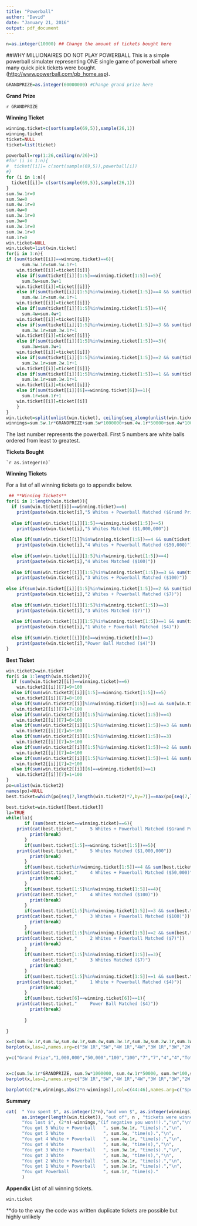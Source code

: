 ```yaml
---
title: "Powerball"
author: "David"
date: "January 21, 2016"
output: pdf_document
---
```

```r
n=as.integer(10000) ## Change the amount of tickets bought here

```
##WHY MILLIONAIRES DO NOT PLAY POWERBALL
This is a simple powerball simulater representing ONE single game of powerball where many quick pick tickets were bought.  (<http://www.powerball.com/pb_home.asp>).

```r
GRANDPRIZE=as.integer(60000000) #Change grand prize here
```
**Grand Prize** 

`r GRANDPRIZE`

**Winning Ticket** 
```r
winning.ticket=c(sort(sample(69,5)),sample(26,1))
winning.ticket
ticket=NULL
ticket=list(ticket)

powerball=rep(1:26,ceiling(n/26)+1)
#for (i in 1:n){ 
#  ticket[[i]]= c(sort(sample(69,5)),powerball[i])
#}
for (i in 1:n){ 
  ticket[[i]]= c(sort(sample(69,5)),sample(26,1))
}
sum.5w.1r=0
sum.5w=0
sum.4w.1r=0
sum.4w=0
sum.3w.1r=0
sum.3w=0
sum.2w.1r=0
sum.1w.1r=0
sum.1r=0
win.ticket=NULL
win.ticket=list(win.ticket)
for(i in 1:n){
if (sum(ticket[[i]]==winning.ticket)==6){
      sum.5w.1r=sum.5w.1r+1
    win.ticket[[i]]=ticket[[i]]}
    else if(sum(ticket[[i]][1:5]==winning.ticket[1:5])==5){
      sum.5w=sum.5w+1
    win.ticket[[i]]=ticket[[i]]}
    else if(sum(ticket[[i]][1:5]%in%winning.ticket[1:5])==4 && sum(ticket[[i]][6]==winning.ticket[6])==1){
      sum.4w.1r=sum.4w.1r+1
    win.ticket[[i]]=ticket[[i]]}
    else if(sum(ticket[[i]][1:5]%in%winning.ticket[1:5])==4){
      sum.4w=sum.4w+1
    win.ticket[[i]]=ticket[[i]]}
    else if(sum(ticket[[i]][1:5]%in%winning.ticket[1:5])==3 && sum(ticket[[i]][6]==winning.ticket[6])==1){
      sum.3w.1r=sum.3w.1r+1
    win.ticket[[i]]=ticket[[i]]}
    else if(sum(ticket[[i]][1:5]%in%winning.ticket[1:5])==3){
      sum.3w=sum.3w+1
    win.ticket[[i]]=ticket[[i]]}
    else if(sum(ticket[[i]][1:5]%in%winning.ticket[1:5])==2 && sum(ticket[[i]][6]==winning.ticket[6])==1){
      sum.2w.1r=sum.2w.1r+1
    win.ticket[[i]]=ticket[[i]]}
    else if(sum(ticket[[i]][1:5]%in%winning.ticket[1:5])==1 && sum(ticket[[i]][6]==winning.ticket[6])==1){
      sum.1w.1r=sum.1w.1r+1
    win.ticket[[i]]=ticket[[i]]}
    else if(sum(ticket[[i]][6]==winning.ticket[6])==1){
      sum.1r=sum.1r+1
    win.ticket[[i]]=ticket[[i]]
    }
}
win.ticket=split(unlist(win.ticket), ceiling(seq_along(unlist(win.ticket))/6))
winnings=sum.5w.1r*GRANDPRIZE+sum.5w*1000000+sum.4w.1r*50000+sum.4w*100+sum.3w.1r*100+sum.3w*7+sum.2w.1r*7+sum.1w.1r*4+sum.1r*4
```
   
   The last number represents the powerball. First 5 numbers are white balls ordered from least to greatest.
   
   
 **Tickets Bought** 
   
    `r as.integer(n)`


**Winning Tickets**

For a list of all winning tickets go to appendix below.
```r
 ## **Winning Tickets** 
for(i in 1:length(win.ticket)){
  if (sum(win.ticket[[i]]==winning.ticket)==6)
    print(paste(win.ticket[i],"5 Whites + Powerball Matched ($Grand Prize)"))
  
  else if(sum(win.ticket[[i]][1:5]==winning.ticket[1:5])==5)
    print(paste(win.ticket[i],"5 Whites Matched ($1,000,000"))
  
  else if(sum(win.ticket[[i]]%in%winning.ticket[1:5])==4 && sum(ticket[[i]][6]==winning.ticket[6])==1)
    print(paste(win.ticket[i],"4 Whites + Powerball Matched ($50,000)"))
  
  else if(sum(win.ticket[[i]][1:5]%in%winning.ticket[1:5])==4)
    print(paste(win.ticket[i],"4 Whites Matched ($100)"))
    
  else if(sum(win.ticket[[i]][1:5]%in%winning.ticket[1:5])==3 && sum(ticket[[i]][6]==winning.ticket[6])==1)
    print(paste(win.ticket[i],"3 Whites + Powerball Matched ($100)"))
  
else if(sum(win.ticket[[i]][1:5]%in%winning.ticket[1:5])==2 && sum(ticket[[i]][6]==winning.ticket[6])==1)
    print(paste(win.ticket[i],"2 Whites + Powerball Matched ($7)"))  
    
  else if(sum(win.ticket[[i]][1:5]%in%winning.ticket[1:5])==3)
    print(paste(win.ticket[i],"3 Whites Matched ($7)"))
    
  else if(sum(win.ticket[[i]][1:5]%in%winning.ticket[1:5])==1 && sum(ticket[[i]][6]==winning.ticket[6])==1)
    print(paste(win.ticket[i],"1 White + Powerball Matched ($4)"))
    
  else if(sum(win.ticket[[i]][6]==winning.ticket[6])==1)
    print(paste(win.ticket[i],"Power Ball Matched ($4)"))
}
```



**Best Ticket**
```r
win.ticket2=win.ticket
for(i in 1:length(win.ticket2)){
  if (sum(win.ticket2[[i]]==winning.ticket)==6)
    win.ticket2[[i]][7]=9+100
  else if(sum(win.ticket2[[i]][1:5]==winning.ticket[1:5])==5)
    win.ticket2[[i]][7]=8+100  
  else if(sum(win.ticket2[[i]]%in%winning.ticket[1:5])==4 && sum(win.ticket2[[i]][6]==winning.ticket[6])==1)
    win.ticket2[[i]][7]=7+100
  else if(sum(win.ticket2[[i]][1:5]%in%winning.ticket[1:5])==4)
    win.ticket2[[i]][7]=6+100
  else if(sum(win.ticket2[[i]][1:5]%in%winning.ticket[1:5])==3 && sum(win.ticket2[[i]][6]==winning.ticket[6])==1)
    win.ticket2[[i]][7]=5+100
  else if(sum(win.ticket2[[i]][1:5]%in%winning.ticket[1:5])==3)
    win.ticket2[[i]][7]=3+100
  else if(sum(win.ticket2[[i]][1:5]%in%winning.ticket[1:5])==2 && sum(win.ticket2[[i]][6]==winning.ticket[6])==1)
    win.ticket2[[i]][7]=4+100
  else if(sum(win.ticket2[[i]][1:5]%in%winning.ticket[1:5])==1 && sum(win.ticket2[[i]][6]==winning.ticket[6])==1)
    win.ticket2[[i]][7]=2+100
  else if(sum(win.ticket2[[i]][6]==winning.ticket[6])==1)
    win.ticket2[[i]][7]=1+100
}
po=unlist(win.ticket2)
names(po)=NULL
best.ticket=which(po[seq(7,length(win.ticket2)*7,by=7)]==max(po[seq(7,length(win.ticket2)*7,by=7)]))[1]

best.ticket=win.ticket[[best.ticket]]
la=TRUE
while(la){
       if (sum(best.ticket==winning.ticket)==6){
    print(cat(best.ticket,"     5 Whites + Powerball Matched ($Grand Prize)"))
         print(break)
       }
       if(sum(best.ticket[1:5]==winning.ticket[1:5])==5){ 
    print(cat(best.ticket,"     5 Whites Matched ($1,000,000"))
         print(break)
       }
       if(sum(best.ticket%in%winning.ticket[1:5])==4 && sum(best.ticket[6]==winning.ticket[6])==1){ 
    print(cat(best.ticket,"     4 Whites + Powerball Matched ($50,000)"))
         print(break)
       }
       if(sum(best.ticket[1:5]%in%winning.ticket[1:5])==4){ 
    print(cat(best.ticket,"     4 Whites Matched ($100)"))
         print(break)
       }
       if(sum(best.ticket[1:5]%in%winning.ticket[1:5])==3 && sum(best.ticket[6]==winning.ticket[6])==1){ 
    print(cat(best.ticket,"     3 Whites + Powerball Matched ($100)"))
         print(break)
       }
       if(sum(best.ticket[1:5]%in%winning.ticket[1:5])==2 && sum(best.ticket[6]==winning.ticket[6])==1){ 
    print(cat(best.ticket,"     2 Whites + Powerball Matched ($7)"))
         print(break)
       }
       if(sum(best.ticket[1:5]%in%winning.ticket[1:5])==3){
          cat(best.ticket,"     3 Whites Matched ($7)")
         print(break)
       }
       if(sum(best.ticket[1:5]%in%winning.ticket[1:5])==1 && sum(best.ticket[6]==winning.ticket[6])==1){ 
    print(cat(best.ticket,"     1 White + Powerball Matched ($4)"))
         print(break)
       }
       if(sum(best.ticket[6]==winning.ticket[6])==1){ 
    print(cat(best.ticket,"     Power Ball Matched ($4)"))
         print(break)
         
       }
  
}
```



```r
x=c(sum.5w.1r,sum.5w,sum.4w.1r,sum.4w,sum.3w.1r,sum.3w,sum.2w.1r,sum.1w.1r,sum.1r,length(win.ticket))
barplot(x,las=2,names.arg=c("5W 1R","5W","4W 1R","4W","3W 1R","3W","2W 1R","1W 1R","  1R","Total"),col=rainbow(10),main=paste(n,"Lottery Tickets"),ylab="Winning Tickets")

```
```r
y=c("Grand Prize","1,000,000","50,000","100","100","7","7","4","4","Total")


x=c(sum.5w.1r*GRANDPRIZE, sum.5w*1000000, sum.4w.1r*50000, sum.4w*100,sum.3w.1r*100, sum.3w*7, sum.2w.1r*7, sum.1w.1r*4, sum.1r*4,winnings)
barplot(x,las=2,names.arg=c("5W 1R","5W","4W 1R","4W","3W 1R","3W","2W 1R","1W 1R","1R","Total"),col=rainbow(10),main=paste(n,"Lottery Tickets"),ylab="Money Won")


```
```r
barplot(c(2*n,winnings,abs(2*n-winnings)),col=c(44:46),names.arg=c("Spent on Tickets","Won","Difference"),ylab="Money")
```

 **Summary** 
```r
cat(  " You spent $", as.integer(2*n),"and won $", as.integer(winnings),"", "\n",
      as.integer(length(win.ticket)), "out of", n , "tickets were winners.","\n",
      "You lost $", (2*n)-winnings,"(if negative you won!!).","\n","\n",
      "You got 5 White + Powerball   ", sum.5w.1r, "time(s).","\n",
      "You got 5 White               ", sum.5w, "time(s).","\n",
      "You got 4 White + Powerball   ", sum.4w.1r, "time(s).","\n",
      "You got 4 White               ", sum.4w, "time(s),","\n",
      "You got 3 White + Powerball   ", sum.3w.1r, "time(s).","\n",
      "You got 3 White               ", sum.3w, "time(s),","\n",
      "You got 2 White + Powerball   ", sum.2w.1r, "time(s).","\n",
      "You got 1 White + Powerball   ", sum.1w.1r, "time(s).","\n",
      "You got Powerball             ", sum.1r, "time(s)."
      )
```
 
 **Appendix** 
 List of all winning tickets.
```r
win.ticket
```
**do to the way the code was written duplicate tickets are possible but highly unlikely